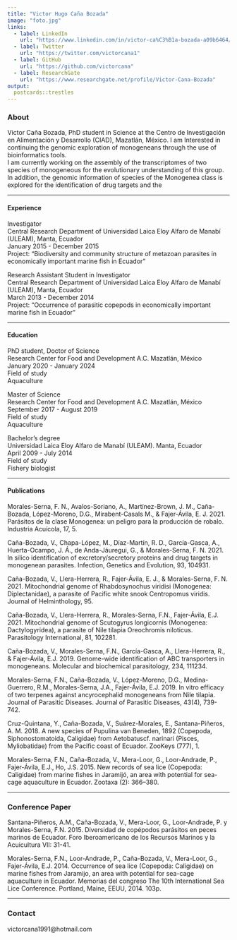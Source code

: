 ```yaml
---
title: "Victor Hugo Caña Bozada"
image: "foto.jpg"
links:
  - label: LinkedIn
    url: "https://www.linkedin.com/in/victor-ca%C3%B1a-bozada-a09b6464/"
  - label: Twitter
    url: "https://twitter.com/victorcana1"
  - label: GitHub
    url: "https://github.com/victorcana"
  - label: ResearchGate
    url: "https://www.researchgate.net/profile/Victor-Cana-Bozada"
output:
  postcards::trestles
---
```


### About

Victor Caña Bozada, PhD student in Science at the Centro de Investigación en Alimentación y Desarrollo (CIAD), Mazatlán, México. I am Interested in continuing the genomic exploration of monogeneans through the use of bioinformatics tools.   
I am currently working on the assembly of the transcriptomes of two species of monogeneous for the evolutionary understanding of this group. In addition, the genomic information of species of the Monogenea class is explored for the identification of drug targets and the

---

#### Experience

Investigator        
Central Research Department of Universidad Laica Eloy Alfaro de Manabí (ULEAM), Manta, Ecuador        
January 2015 - December 2015    
Project: "Biodiversity and community structure of metazoan parasites in economically important marine fish in Ecuador"    

Research Assistant Student in Investigator        
Central Research Department of Universidad Laica Eloy Alfaro de Manabí (ULEAM), Manta, Ecuador        
March 2013 - December 2014    
Project: "Occurrence of parasitic copepods in economically important marine fish in Ecuador"    


---

#### Education

PhD student, Doctor of Science   
Research Center for Food and Development A.C. Mazatlán, México   
January 2020 - January 2024     
Field of study    
Aquaculture     

Master of Science   
Research Center for Food and Development A.C. Mazatlán, México    
September 2017 - August 2019    
Field of study    
Aquaculture   

Bachelor's degree   
Universidad Laica Eloy Alfaro de Manabí (ULEAM). Manta, Ecuador   
April 2009 - July 2014    
Field of study    
Fishery biologist   

---

####  Publications

Morales-Serna, F. N., Avalos-Soriano, A., Martínez-Brown, J. M., Caña-Bozada, López-Moreno, D.G., Mirabent-Casals M., & Fajer-Ávila, E. J. 2021. Parásitos de la clase Monogenea: un peligro para la producción de robalo. Industria Acuícola, 17, 5.

Caña-Bozada, V., Chapa-López, M., Díaz-Martín, R. D., García-Gasca, A., Huerta-Ocampo, J. Á., de Anda-Jáuregui, G., & Morales-Serna, F. N. 2021. In silico identification of excretory/secretory proteins and drug targets in monogenean parasites. Infection, Genetics and Evolution, 93, 104931.

Caña-Bozada, V., Llera-Herrera, R., Fajer-Ávila, E. J., & Morales-Serna, F. N. 2021. Mitochondrial genome of Rhabdosynochus viridisi (Monogenea: Diplectanidae), a parasite of Pacific white snook Centropomus viridis. Journal of Helminthology, 95.

Caña-Bozada, V., Llera-Herrera, R., Morales-Serna, F.N., Fajer-Ávila, E.J. 2021. Mitochondrial genome of Scutogyrus longicornis (Monogenea: Dactylogyridea), a parasite of Nile tilapia Oreochromis niloticus. Parasitology International, 81, 102281.

Caña-Bozada, V., Morales-Serna, F.N., García-Gasca, A., Llera-Herrera, R., & Fajer-Ávila, E.J. 2019. Genome-wide identification of ABC transporters in monogeneans. Molecular and biochemical parasitology, 234, 111234.

Morales-Serna, F.N., Caña-Bozada, V., López-Moreno, D.G., Medina-Guerrero, R.M., Morales-Serna, J.A., Fajer-Ávila, E.J. 2019. In vitro efficacy of two terpenes against ancyrocephalid monogeneans from Nile tilapia. Journal of Parasitic Diseases. Journal of Parasitic Diseases, 43(4), 739-742.

Cruz-Quintana, Y., Caña-Bozada, V., Suárez-Morales, E., Santana-Piñeros, A. M. 2018. A new species of Pupulina van Beneden, 1892 (Copepoda, Siphonostomatoida, Caligidae) from Aetobatuscf. narinari (Pisces, Myliobatidae) from the Pacific coast of Ecuador. ZooKeys (777), 1.

Morales-Serna, F.N., Caña-Bozada, V., Mera-Loor, G., Loor-Andrade, P., Fajer-Ávila, E.J., Ho, J.S. 2015. New records of sea lice (Copepoda: Caligidae) from marine fishes in Jaramijó, an area with potential for sea-cage aquaculture in Ecuador. Zootaxa (2): 366–380.

---

### Conference Paper

Santana-Piñeros, A.M., Caña-Bozada, V., Mera-Loor, G., Loor-Andrade, P. y Morales-Serna, F.N. 2015. Diversidad de copépodos parásitos en peces marinos de Ecuador. Foro Iberoamericano de los Recursos Marinos y la Acuicultura VII: 31-41.

Morales-Serna, F.N., Loor-Andrade, P., Caña-Bozada, V., Mera-Loor, G., Fajer-Ávila, E.J. 2014. Occurrence of sea lice (Copepoda: Caligidae) on marine fishes from Jaramijo, an area with potential for sea-cage aquaculture in Ecuador. Memorias del congreso The 10th International Sea Lice Conference. Portland, Maine, EEUU, 2014. 103p.

---

### Contact
victorcana1991@hotmail.com

